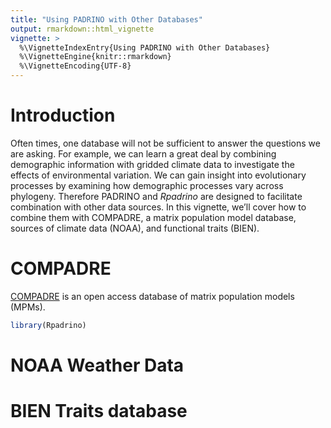 ```yaml
---
title: "Using PADRINO with Other Databases"
output: rmarkdown::html_vignette
vignette: >
  %\VignetteIndexEntry{Using PADRINO with Other Databases}
  %\VignetteEngine{knitr::rmarkdown}
  %\VignetteEncoding{UTF-8}
---
```


# Introduction

Often times, one database will not be sufficient to answer the questions we are asking. For example, we can learn a great deal by combining demographic information with gridded climate data to investigate the effects of environmental variation. We can gain insight into evolutionary processes by examining how demographic processes vary across phylogeny. Therefore PADRINO and _Rpadrino_ are designed to facilitate combination with other data sources. In this vignette, we'll cover how to combine them with COMPADRE, a matrix population model database, sources of climate data (NOAA), and functional traits (BIEN).

# COMPADRE

[COMPADRE](https://compadre-db.org/) is an open access database of matrix population models (MPMs). 

```r
library(Rpadrino)
```


# NOAA Weather Data


# BIEN Traits database
